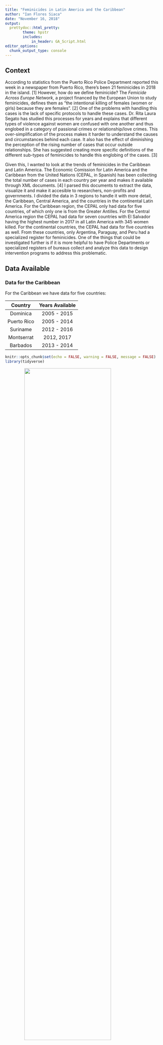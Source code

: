 ```yaml
---
title: "Feminicides in Latin America and the Caribbean"
author: "Ian Flores Siaca"
date: "November 16, 2018"
output: 
  prettydoc::html_pretty:
        theme: hpstr
        includes:
            in_header: GA_Script.html
editor_options: 
  chunk_output_type: console
---
```


## Context

According to statistics from the Puerto Rico Police Department reported this week in a newspaper from Puerto Rico, there's been 21 feminicides in 2018 in the island. [1] However, how do we define feminicide? The *Femicide Across Europe Network*, a project financed by the European Union to study feminicides, defines them as "the intentional killing of females (women or girls) because they are females". [2] One of the problems with handling this cases is the lack of specific protocols to handle these cases. Dr. Rita Laura Segato has studied this processes for years and explains that different types of violence against women are confused with one another and thus englobed in a category of passional crimes or relationship/love crimes. This over-simplification of the process makes it harder to understand the causes and circumstances behind each case. It also has the effect of diminishing the perception of the rising number of cases that occur outside relationships. She has suggested creating more specific definitions of the different sub-types of feminicides to handle this englobing of the cases. [3]

Given this, I wanted to look at the trends of feminicides in the Caribbean and Latin America. The Economic Comission for Latin America and the Caribbean from the United Nations (CEPAL, in Spanish) has been collecting the total number of cases in each country per year and makes it available through XML documents. [4] I parsed this documents to extract the data, visualize it and make it accesible to researchers, non-profits and governments. I divided the data in 3 regions to handle it with more detail, the Caribbean, Central America, and the countries in the continental Latin America. For the Caribbean region, the CEPAL only had data for five countries, of which only one is from the Greater Antilles. For the Central America region the CEPAL had data for seven countries with El Salvador having the highest number in 2017 in all Latin America with 345 women killed. For the continental countries, the CEPAL had data for five countries as well. From these countries, only Argentina, Paraguay, and Peru had a specialized register for feminicides. One of the things that could be investigated further is if it is more helpful to have Police Departments or specialized registers of bureaus collect and analyze this data to design intervention programs to address this problematic.  

## Data Available

### Data for the Caribbean

For the Caribbean we have data for five countries:

| Country | Years Available |
|:-------:|:---------------:|
| Dominica | 2005 - 2015 |
| Puerto Rico | 2005 - 2014 |
| Suriname | 2012 - 2016 |
| Montserrat | 2012, 2017 |
| Barbados | 2013 - 2014 |

```r
knitr::opts_chunk$set(echo = FALSE, warning = FALSE, message = FALSE)
library(tidyverse)
```

<img src ="../results/line_caribbean_countries.svg" style="width: 75%; display: block; margin-left: auto; margin-right: auto;">
</br>
</br>
<img src ="../results/bar_caribbean_countries.svg" style="width: 75%; display: block; margin-left: auto; margin-right: auto;">
</br>
</br>

```r
data <- read_csv('data/caribbean_countries.csv')
```

```r
DT::datatable(data, 
              rownames = FALSE, 
              colnames = c('Country', 'ISO3', 'Year', 'Cases', 'Source'),
              caption = htmltools::tags$caption(
                  style = 'caption-side: top; text-align: center;',
                  'Data for Caribbean Countries'), 
              filter = 'top', 
              extensions = c('Buttons', 'Responsive'), 
              options = list(
                  dom = 'Brtip',
                  buttons = c('copy', 'csv', 'pdf', 'print'))
              )
```

### Data for Central America

For Central America we have data for seven countries:

| Country | Years Available |
|:-------:|:---------------:|
| Nicaragua | 2005 - 2013 |
| Honduras | 2005 - 2016 |
| Costa Rica | 2005 - 2017 |
| Belize | 2012 -2017 |
| Guatemala | 2013 - 2017 |
| Panama | 2014 - 2017 |
| El Salvador | 2014 - 2017 |

<img src ="../results/line_central-america_countries.svg" style="width: 75%; display: block; margin-left: auto; margin-right: auto;">
</br>
</br>
<img src ="../results/bar_central-america_countries.svg" style="width: 75%; display: block; margin-left: auto; margin-right: auto;">
</br>
</br>

```r
data <- read_csv('https://raw.githubusercontent.com/ian-flores/feminicidesLATAM/master/data/central-america_countries.csv')
```

```r
DT::datatable(data, 
              rownames = FALSE, 
              colnames = c('Country', 'ISO3', 'Year', 'Cases', 'Source'),
              caption = htmltools::tags$caption(
                  style = 'caption-side: top; text-align: center;',
                  'Data for Central American Countries'), 
              filter = 'top', 
              extensions = c('Buttons', 'Responsive'), 
              options = list(
                  dom = 'Brtip',
                  buttons = c('copy', 'csv', 'pdf', 'print'))
              )
```

### Data for Continental Latin America

For the Continental Latin America we have data for five countries:

| Country | Years Available |
|:-------:|:---------------:|
| Paraguay | 2006 - 2017 |
| Uruguay | 2008 - 2017 |
| Peru | 2009 - 2017 |
| Argentina | 2014 - 2017 |
| Ecuador | 2014 - 2017 |

<img src ="../results/bar_continental-latam_countries.svg" style="width: 75%; display: block; margin-left: auto; margin-right: auto;">
</br>
</br>
<img src ="../results/line_continental-latam_countries.svg" style="width: 75%; display: block; margin-left: auto; margin-right: auto;">
</br>
</br>

```r
data <- read_csv('https://raw.githubusercontent.com/ian-flores/feminicidesLATAM/master/data/continental-latam_countries.csv')
```

```r
DT::datatable(data, 
              rownames = FALSE, 
              colnames = c('Country', 'ISO3', 'Year', 'Cases', 'Source'),
              caption = htmltools::tags$caption(
                  style = 'caption-side: top; text-align: center;',
                  'Data for Continental Latin American Countries'), 
              filter = 'top', 
              extensions = c('Buttons', 'Responsive'), 
              options = list(
                  dom = 'Brtip',
                  buttons = c('copy', 'csv', 'pdf', 'print'))
              )
```